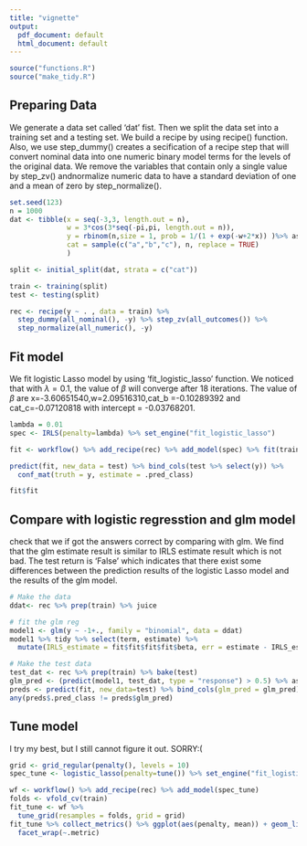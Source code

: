 ---
title: "vignette"
output:
  pdf_document: default
  html_document: default
---

```{r message=FALSE, warning=FALSE}
source("functions.R")
source("make_tidy.R")
```

## Preparing Data
We generate a data set called 'dat' fist. Then we split the data set into a training set and a testing set. We build a recipe by using recipe() function. Also, we use  step_dummy() creates a secification of a recipe step that will convert nominal data into one numeric binary model terms for the levels of the original data. We remove the variables that contain only a single value by step_zv() andnormalize numeric data to have a standard deviation of one and a mean of zero by step_normalize().
```{r}
set.seed(123)
n = 1000
dat <- tibble(x = seq(-3,3, length.out = n),
              w = 3*cos(3*seq(-pi,pi, length.out = n)),
              y = rbinom(n,size = 1, prob = 1/(1 + exp(-w+2*x)) )%>% as.numeric %>% factor,
              cat = sample(c("a","b","c"), n, replace = TRUE)
              )

split <- initial_split(dat, strata = c("cat"))

train <- training(split)
test <- testing(split)

rec <- recipe(y ~ . , data = train) %>%
  step_dummy(all_nominal(), -y) %>% step_zv(all_outcomes()) %>%
  step_normalize(all_numeric(), -y)
```

## Fit model
We fit logistic Lasso model by using 'fit_logistic_lasso' function.
We noticed that with $\lambda=0.1$, the value of $\beta$ will converge after 18 iterations. The value of $\beta$ are x=-3.60651540,w=2.09516310,cat_b =-0.10289392 and cat_c=-0.07120818 with intercept = -0.03768201.

```{r,warning=FALSE}
lambda = 0.01
spec <- IRLS(penalty=lambda) %>% set_engine("fit_logistic_lasso")

fit <- workflow() %>% add_recipe(rec) %>% add_model(spec) %>% fit(train)

predict(fit, new_data = test) %>% bind_cols(test %>% select(y)) %>%
  conf_mat(truth = y, estimate = .pred_class)

fit$fit
```

## Compare with logistic regresstion and glm model
check that we if got the answers correct by comparing with glm. We find that the glm estimate result is similar to IRLS estimate result which is not bad. 
The test return is 'False' which indicates that there exist some differences between the prediction results of the logistic Lasso model and the results of the glm model.
```{r}
# Make the data
ddat<- rec %>% prep(train) %>% juice

# fit the glm reg
model1 <- glm(y ~ -1+., family = "binomial", data = ddat)
model1 %>% tidy %>% select(term, estimate) %>%
  mutate(IRLS_estimate = fit$fit$fit$fit$beta, err = estimate - IRLS_estimate)

# Make the test data
test_dat <- rec %>% prep(train) %>% bake(test)
glm_pred <- (predict(model1, test_dat, type = "response") > 0.5) %>% as.numeric
preds <- predict(fit, new_data=test) %>% bind_cols(glm_pred = glm_pred)
any(preds$.pred_class != preds$glm_pred)
```

## Tune model
I try my best, but I still cannot figure it out. SORRY:(
```{r message=FALSE, warning=FALSE, eval=FALSE}
grid <- grid_regular(penalty(), levels = 10)
spec_tune <- logistic_lasso(penalty=tune()) %>% set_engine("fit_logistic_lasso")

wf <- workflow() %>% add_recipe(rec) %>% add_model(spec_tune)
folds <- vfold_cv(train)
fit_tune <- wf %>%
  tune_grid(resamples = folds, grid = grid)
fit_tune %>% collect_metrics() %>% ggplot(aes(penalty, mean)) + geom_line() +
  facet_wrap(~.metric)
```


